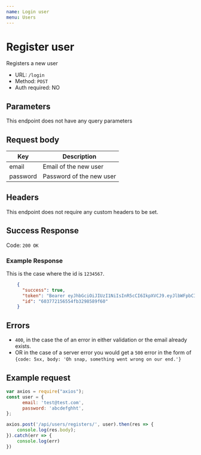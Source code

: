 ```yaml
---
name: Login user
menu: Users
---
```


# Register user
Registers a new user
- URL: `/login`
- Method: `POST`
- Auth required: NO

## Parameters
This endpoint does not have any query parameters

## Request body
|Key         |Description                                         |
|------------|----------------------------------------------------|
|email       | Email of the new user                              |
|password    | Password of the new user                           |

## Headers
This endpoint does not require any custom headers to be set.

## Success Response
Code: `200 OK`
### Example Response
This is the case where the id is `1234567`.
```json
    {
      "success": true,
      "token": "Bearer eyJhbGciOiJIUzI1NiIsInR5cCI6IkpXVCJ9.eyJlbWFpbCI6InRlc3RAdGVzdC5jb20iLCJpcyI6IjYwMzc3MjE1NjU1NGZiMzI5ODU4OWY2MCIsImlhdCI6MTYxNDI0NjQyMiwiZXhwIjoxNjE0MjUwMDIyfQ.xg2lF5pMJ6UdZn9Ckx-jpnmVqhhhY2YEjhvjmmEvGnA",
      "id": "603772156554fb3298589f60"
    }
```

## Errors
- `400`, in the case the of an error in either validation or the email already exists.
- OR in the case of a server error you would get a `500` error in the form of `{code: 5xx, body: 'Oh snap, something went wrong on our end.'}`

## Example request
```js
var axios = require("axios");
const user = {
      email: 'test@test.com',
      password: 'abcdefghht',
};

axios.post('/api/users/registers/', user).then(res => {
    console.log(res.body);
}).catch(err => {
    console.log(err)
})
```